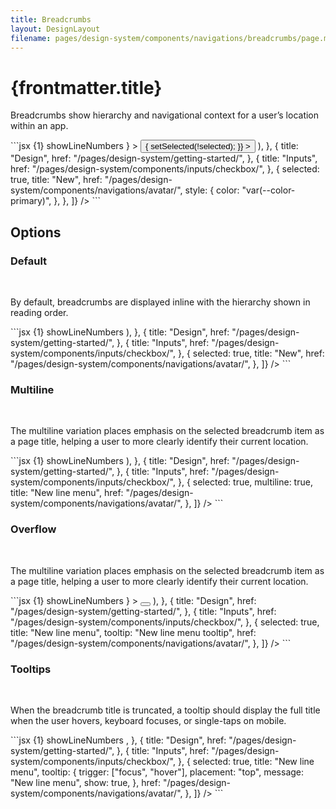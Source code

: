 ```yaml
---
title: Breadcrumbs
layout: DesignLayout
filename: pages/design-system/components/navigations/breadcrumbs/page.mdx
---
```



# {frontmatter.title}

Breadcrumbs show hierarchy and navigational context for a user’s location within an app.

<MainView />

<CodeView>
  <CodeViewItem title="Sapa">
    ```jsx {1} showLineNumbers
    <Breadcrumbs
      items={[
        {
          title: (
            <Popover
              trigger="click"
              show={selected}
              placement="bottom-left"
              body={
                <Menu
                  type="dropdown"
                  items={[
                    {
                      type: "item",
                      title: "Item 1",
                    },
                  ]}
                />
              }
            >
              <Button
                quiet
                selected={selected}
                onClick={() => {
                  setSelected(!selected);
                }}
              >
                <CheckFilled />
              </Button>
            </Popover>
          ),
        },
        {
          title: "Design",
          href: "/pages/design-system/getting-started/",
        },
        {
          title: "Inputs",
          href: "/pages/design-system/components/inputs/checkbox/",
        },
        {
          selected: true,
          title: "New",
          href: "/pages/design-system/components/navigations/avatar/",
          style: {
            color: "var(--color-primary)",
          },
        },
      ]}
    />
    ```
  </CodeViewItem>
</CodeView>

## Options

### Default

<OptionsView />

&nbsp;

By default, breadcrumbs are displayed inline with the hierarchy shown in reading order.

<CodeView>
  <CodeViewItem title="Sapa">
    ```jsx {1} showLineNumbers
    <Breadcrumbs
      items={[
        {
          title: (
            <Button size="small" iconOnly quiet>
              <CheckFilled />
            </Button>
          ),
        },
        {
          title: "Design",
          href: "/pages/design-system/getting-started/",
        },
        {
          title: "Inputs",
          href: "/pages/design-system/components/inputs/checkbox/",
        },
        {
          selected: true,
          title: "New",
          href: "/pages/design-system/components/navigations/avatar/",
        },
      ]}
    />
    ```
  </CodeViewItem>
</CodeView>

### Multiline

<MultilineView />

&nbsp;

The multiline variation places emphasis on the selected breadcrumb
item as a page title, helping a user to more clearly identify their
current location.

<CodeView>
  <CodeViewItem title="Sapa">
    ```jsx {1} showLineNumbers
    <Breadcrumbs
      multiline
      items={[
        {
          title: (
            <Button size="small" iconOnly quiet>
              <CheckFilled />
            </Button>
          ),
        },
        {
          title: "Design",
          href: "/pages/design-system/getting-started/",
        },
        {
          title: "Inputs",
          href: "/pages/design-system/components/inputs/checkbox/",
        },
        {
          selected: true,
          multiline: true,
          title: "New line menu",
          href: "/pages/design-system/components/navigations/avatar/",
        },
      ]}
    />
    ```
  </CodeViewItem>
</CodeView>

### Overflow

<OverflowView />

&nbsp;

The multiline variation places emphasis on the selected breadcrumb
item as a page title, helping a user to more clearly identify their
current location.

<CodeView>
  <CodeViewItem title="Sapa">
    ```jsx {1} showLineNumbers
    <Breadcrumbs
      items={[
        {
          title: (
            <Popover
              trigger="click"
              show={true}
              placement="bottom-left"
              body={
                <Menu
                  type="dropdown"
                  compact
                  style={{
                    width: 150,
                  }}
                  items={[
                    {
                      type: "item",
                      title: "Item 1",
                    },
                    {
                      type: "item",
                      title: "Item 2",
                    },
                    {
                      type: "item",
                      title: "Item 3",
                    },
                    {
                      type: "item",
                      title: "Item 4",
                    },
                  ]}
                />
              }
            >
              <Button iconOnly size="small" quiet selected={true}>
                <CheckFilled />
              </Button>
            </Popover>
          ),
        },
        {
          title: "Design",
          href: "/pages/design-system/getting-started/",
        },
        {
          title: "Inputs",
          href: "/pages/design-system/components/inputs/checkbox/",
        },
        {
          selected: true,
          title: "New line menu",
          tooltip: "New line menu tooltip",
          href: "/pages/design-system/components/navigations/avatar/",
        },
      ]}
    />
    ```
  </CodeViewItem>
</CodeView>

### Tooltips

<TooltipView />

&nbsp;

When the breadcrumb title is truncated, a tooltip should display the
full title when the user hovers, keyboard focuses, or single-taps on
mobile.

<CodeView>
  <CodeViewItem title="Sapa">
    ```jsx {1} showLineNumbers
    <Breadcrumbs
      items={[
        {
          title: <CheckFilled />,
        },
        {
          title: "Design",
          href: "/pages/design-system/getting-started/",
        },
        {
          title: "Inputs",
          href: "/pages/design-system/components/inputs/checkbox/",
        },
        {
          selected: true,
          title: "New line menu",
          tooltip: {
            trigger: ["focus", "hover"],
            placement: "top",
            message: "New line menu",
            show: true,
          },
          href: "/pages/design-system/components/navigations/avatar/",
        },
      ]}
    />
    ```
  </CodeViewItem>
</CodeView>
